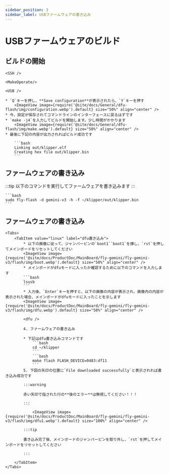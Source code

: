 ```yaml
---
sidebar_position: 3
sidebar_label: USBファームウェアの書き込み
---
```




# USBファームウェアのビルド

## ビルドの開始

    <SSH />

    <MakeOperate/>

    <USB />

    * `Q`キーを押し、**Save configuration**が表示されたら、`Y`キーを押す
        <ImageView image={require('@site/docs/General/dfu-flash/img/configuration.webp').default} size="50%" align="center" />
    * 今、設定が保存されてコマンドラインのインターフェースに戻るはずです
    * `make -j4`を入力してビルドを開始します。少し時間がかかります
        <ImageView image={require('@site/docs/General/dfu-flash/img/make.webp').default} size="50%" align="center" />
    * 最後に下記の内容が出力されればビルド成功です

        ```bash
        Linking out/klipper.elf
        Creating hex file out/klipper.bin
        ```

## ファームウェアの書き込み

:::tip
以下のコマンドを実行してファームウェアを書き込みます
:::

    ```bash
    sudo fly-flash -d gemini-v3 -h -f ~/klipper/out/klipper.bin
    ```

## ファームウェアの書き込み
    <Tabs>
        <TabItem value="linux" label="dfu書き込み">
            * 以下の画像に従って、ジャンパーピンの`boot1``boot1`を挿し、`rst`を押してメインボードをリセットしてください
            <ImageView image={require('@site/docs/ProductDoc/MainBoard/fly-gemini/fly-gemini-v3/flash/img/boot.webp').default} size="50%" align="center" />
            * メインボードがdfuモードに入ったか確認するために以下のコマンドを入力します
            ```bash
            lsusb
            ```
            * 入力後、`Enter`キーを押すと、以下の画像の内容が表示され、画像内の内容が表示された場合、メインボードがdfuモードに入ったことを示します
            <ImageView image={require('@site/docs/ProductDoc/MainBoard/fly-gemini/fly-gemini-v3/flash/img/dfu.webp').default} size="50%" align="center" />
           
            <dfu />

            4. ファームウェアの書き込み

            * 下記はdfu書き込みコマンドです
                ```bash
                cd ~/klipper
                ```
                ```bash
                make flash FLASH_DEVICE=0483:df11
                ```
            5. 下図の矢印の位置に`File downloaded successfully`と表示されれば書き込み成功です

            :::warning

            赤い矢印で指された行の**後のエラー**は無視してください！！！

            :::

                <ImageView image={require('@site/docs/ProductDoc/MainBoard/fly-gemini/fly-gemini-v3/flash/img/dfu1.webp').default} size="100%" align="center" />

            :::tip

            書き込み完了後、メインボードのジャンパーピンを取り外し、`rst`を押してメインボードをリセットしてください

            :::

        </TabItem>
    </Tabs>